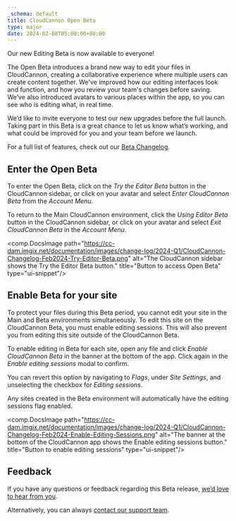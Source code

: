 ```yaml
---
_schema: default
title: CloudCannon Open Beta
type: major
date: 2024-02-08T05:00:00+00:00
---
```

Our new Editing Beta is now available to everyone!

The Open Beta introduces a brand new way to edit your files in CloudCannon, creating a collaborative experience where multiple users can create content together. We've improved how our editing interfaces look and function, and how you review your team's changes before saving. We’ve also introduced avatars to various places within the app, so you can see who is editing what, in real time.

We’d like to invite everyone to test our new upgrades before the full launch. Taking part in this Beta is a great chance to let us know what’s working, and what could be improved for you and your team before we launch.

For a full list of features, check out our [Beta Changelog](/documentation/articles/beta-changelog/).

## Enter the Open Beta

To enter the Open Beta, click on the *Try the Editor Beta* button in the CloudCannon sidebar, or click on your avatar and select *Enter CloudCannon Beta* from the *Account Menu*.

To return to the Main CloudCannon environment, click the *Using Editor Beta* button in the CloudCannon sidebar, or click on your avatar and select *Exit CloudCannon Beta* in the *Account Menu*.

<comp.DocsImage path="https://cc-dam.imgix.net/documentation/images/change-log/2024-Q1/CloudCannon-Changelog-Feb2024-Try-Editor-Beta.png" alt="The CloudCannon sidebar shows the Try the Editor Beta button." title="Button to access Open Beta" type="ui-snippet"/>

## Enable Beta for your site

To protect your files during this Beta period, you cannot edit your site in the Main and Beta environments simultaneously. To edit this site on the CloudCannon Beta, you must enable editing sessions. This will also prevent you from editing this site outside of the CloudCannon Beta.

To enable editing in Beta for each site, open any file and click *Enable CloudCannon Beta* in the banner at the bottom of the app. Click again in the *Enable editing sessions* modal to confirm.

You can revert this option by navigating to *Flags*, under *Site Settings*, and unselecting the checkbox for *Editing sessions*.

Any sites created in the Beta environment will automatically have the editing sessions flag enabled.

<comp.DocsImage path="https://cc-dam.imgix.net/documentation/images/change-log/2024-Q1/CloudCannon-Changelog-Feb2024-Enable-Editing-Sessions.png" alt="The banner at the bottom of the CloudCannon app shows the Enable editing sessions button." title="Button to enable editing sessions" type="ui-snippet"/>

## Feedback

If you have any questions or feedback regarding this Beta release, <a href="https://forms.gle/1irbni8qYSNCEDDC8" target="_blank" rel="noopener">we’d love to hear from you</a>.

Alternatively, you can always [contact our support team](/support/).